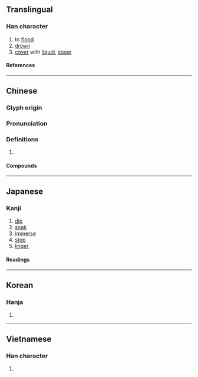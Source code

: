 {{character info/new}}
{{character info|0x2F90E}}
==Translingual==

===Han character===
{{Han char|rn=85|rad=水|as=08|sn=11|four=34116|canj=EKLU|ids=⿰氵奄}}

# to [[flood]]
# [[drown]]
# [[cover]] with [[liquid]], [[steep]]

====References====
{{Han ref|kx=0632.170|dkj=17696|dj=1038.020|hdz=31644.010|uh=6DF9}}

----

==Chinese==
{{zh-forms}}

===Glyph origin===
{{Han etym}}

===Pronunciation===
{{zh-pron
|m=yān
|ma=Zh-yān.oga
|m-s=ngan1
|c=jim1
|h=pfs=yim
|md=
|mn=qz,tw,xm,zz:im/qz,xm,zz:iam
|mn_note=im - vernacular; iam - literary
|w=
|mc=y
|oc=y
|cat=v
}}

===Definitions===
{{zh-hanzi}}

# {{rfdef|lang=zh}}

====Compounds====
{{zh-der|淹沒|悶淹淹|淹沉|淹雅|淹潤|淹灌|淹滅|江淹才盡|故淹珠玉|江淹夢錦|淹識|淹貫|淹死|江淹夢筆|淹旬曠月|淹博|淹踐|淹殺|淹纏|淹通|淹滯|淹淹一息|淹留|淹煎|淹水|淹晷|淹恤|淹宿|涵淹|淹月}}

{{zh-cat|Intermediate}}

----

==Japanese==

===Kanji===
{{ja-kanji|grade=|rs=水08}}

# [[dip]]
# [[soak]]
# [[immerse]]
# [[stop]]
# [[linger]]

====Readings====
{{ja-readings
|on=えん, よう
|kun=ひたす, ひさしい, とどまる
}}

----

==Korean==

===Hanja===
{{ko-hanja|hangeul=[[엄]]|eumhun=|rv=eom|mr=ŏm|y=em}}

# {{defn|lang=ko|sort=水08}}

----

==Vietnamese==

===Han character===
{{vi-readings|rs=水08|reading=[[yêm]], [[êm]], [[im]], [[ươm]]}}

# {{defn|lang=vi|sort=水08}}
